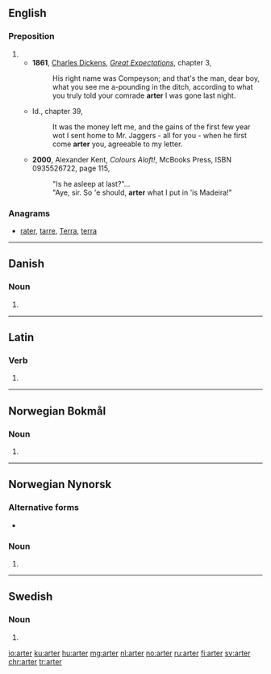 {{also|ärter}}
==English==

===Preposition===
{{en-prep}}

# {{eye dialect of|after|lang=en}}
#* '''1861''', [[w:Charles Dickens|Charles Dickens]], ''[[w:Great Expectations|Great Expectations]]'', chapter 3,
#*: His right name was Compeyson; and that's the man, dear boy, what you see me a-pounding in the ditch, according to what you truly told your comrade '''arter''' I was gone last night.
#* Id., chapter 39,
#*: It was the money left me, and the gains of the first few year wot I sent home to Mr. Jaggers - all for you - when he first come '''arter''' you, agreeable to my letter.
#* '''2000''', Alexander Kent, ''Colours Aloft!'', McBooks Press, ISBN 0935526722, page 115,
#*: "Is he asleep at last?"...
#*: "Aye, sir. So 'e should, '''arter''' what I put in 'is Madeira!"

===Anagrams===
* [[rater#English|rater]], [[tarre#English|tarre]], [[Terra#English|Terra]], [[terra#English|terra]]

----

==Danish==

===Noun===
{{head|da|noun form|g=c}}

# {{plural indefinite of|art|lang=da}}

----

==Latin==

===Verb===
{{la-verb-form|arter}}

# {{inflection of|artō||1|s|pres|pasv|subj|lang=la}}

----

==Norwegian Bokmål==

===Noun===
{{head|nb|noun form|g=m|g2=f}}

# {{inflection of|art||indefinite|p|lang=nb}}

----

==Norwegian Nynorsk==

===Alternative forms===
* {{l|nn|artar}}

===Noun===
{{head|nn|noun form|g=m|g2=f}}

# {{inflection of|art||indefinite|f|p|lang=nn}}

----

==Swedish==

===Noun===
{{head|sv|noun form}}

# {{sv-noun-form-indef-pl|art}}

[[io:arter]]
[[ku:arter]]
[[hu:arter]]
[[mg:arter]]
[[nl:arter]]
[[no:arter]]
[[ru:arter]]
[[fi:arter]]
[[sv:arter]]
[[chr:arter]]
[[tr:arter]]